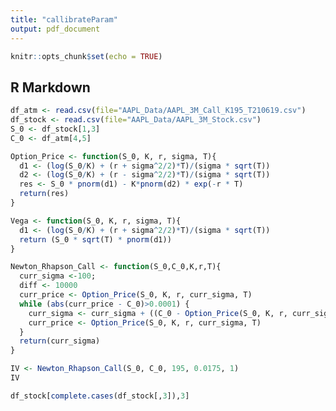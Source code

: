 ```yaml
---
title: "callibrateParam"
output: pdf_document
---
```


```r
knitr::opts_chunk$set(echo = TRUE)
```

## R Markdown
```r
df_atm <- read.csv(file="AAPL_Data/AAPL_3M_Call_K195_T210619.csv")
df_stock <- read.csv(file="AAPL_Data/AAPL_3M_Stock.csv")
S_0 <- df_stock[1,3]
C_0 <- df_atm[4,5]

Option_Price <- function(S_0, K, r, sigma, T){
  d1 <- (log(S_0/K) + (r + sigma^2/2)*T)/(sigma * sqrt(T)) 
  d2 <- (log(S_0/K) + (r - sigma^2/2)*T)/(sigma * sqrt(T)) 
  res <- S_0 * pnorm(d1) - K*pnorm(d2) * exp(-r * T)
  return(res)
}

Vega <- function(S_0, K, r, sigma, T){
  d1 <- (log(S_0/K) + (r + sigma^2/2)*T)/(sigma * sqrt(T))
  return (S_0 * sqrt(T) * pnorm(d1))
}

Newton_Rhapson_Call <- function(S_0,C_0,K,r,T){
  curr_sigma <-100;
  diff <- 10000
  curr_price <- Option_Price(S_0, K, r, curr_sigma, T)
  while (abs(curr_price - C_0)>0.0001) {
    curr_sigma <- curr_sigma + ((C_0 - Option_Price(S_0, K, r, curr_sigma, T))/ Vega(S_0, K, r, curr_sigma, T))
    curr_price <- Option_Price(S_0, K, r, curr_sigma, T)
  }
  return(curr_sigma)
}

IV <- Newton_Rhapson_Call(S_0, C_0, 195, 0.0175, 1)
IV

```

```r
df_stock[complete.cases(df_stock[,3]),3]

```

